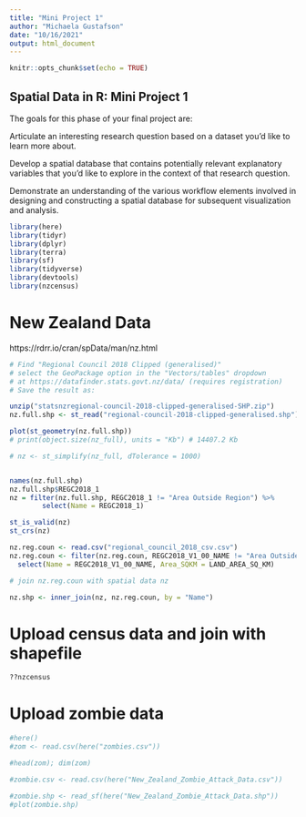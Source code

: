 ```yaml
---
title: "Mini Project 1"
author: "Michaela Gustafson"
date: "10/16/2021"
output: html_document
---
```


```r
knitr::opts_chunk$set(echo = TRUE)
```

## Spatial Data in R: Mini Project 1

The goals for this phase of your final project are:

Articulate an interesting research question based on a dataset you’d like to learn more about.

Develop a spatial database that contains potentially relevant explanatory variables that you’d like to explore in the context of that research question.

Demonstrate an understanding of the various workflow elements involved in designing and constructing a spatial database for subsequent visualization and analysis.

```r
library(here)
library(tidyr)
library(dplyr)
library(terra)
library(sf)
library(tidyverse)
library(devtools)
library(nzcensus)

```
# New Zealand Data

https://rdrr.io/cran/spData/man/nz.html

```r
# Find "Regional Council 2018 Clipped (generalised)"
# select the GeoPackage option in the "Vectors/tables" dropdown
# at https://datafinder.stats.govt.nz/data/ (requires registration)
# Save the result as:

unzip("statsnzregional-council-2018-clipped-generalised-SHP.zip")
nz.full.shp <- st_read("regional-council-2018-clipped-generalised.shp")

plot(st_geometry(nz.full.shp))
# print(object.size(nz_full), units = "Kb") # 14407.2 Kb

# nz <- st_simplify(nz_full, dTolerance = 1000)


names(nz.full.shp)
nz.full.shp$REGC2018_1
nz = filter(nz.full.shp, REGC2018_1 != "Area Outside Region") %>%
        select(Name = REGC2018_1)

st_is_valid(nz)
st_crs(nz)

nz.reg.coun <- read.csv("regional_council_2018_csv.csv")
nz.reg.coun <- filter(nz.reg.coun, REGC2018_V1_00_NAME != "Area Outside Region") %>%
  select(Name = REGC2018_V1_00_NAME, Area_SQKM = LAND_AREA_SQ_KM)

# join nz.reg.coun with spatial data nz

nz.shp <- inner_join(nz, nz.reg.coun, by = "Name")


```

# Upload census data and join with shapefile
```r

??nzcensus
```


# Upload zombie data

```r
#here()
#zom <- read.csv(here("zombies.csv"))

#head(zom); dim(zom)

#zombie.csv <- read.csv(here("New_Zealand_Zombie_Attack_Data.csv"))

#zombie.shp <- read_sf(here("New_Zealand_Zombie_Attack_Data.shp"))
#plot(zombie.shp)

```







